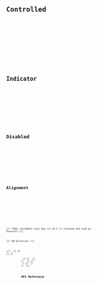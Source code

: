 





<Preview client:load>
	<Fragment slot="preview">
		<Default client:visible />
	</Fragment>
	<Fragment slot="code">
		<Code code={DefaultRaw} lang="tsx" />
	</Fragment>
</Preview>

## Controlled

<Preview client:load>
	<Fragment slot="preview">
		<Controlled client:visible />
	</Fragment>
	<Fragment slot="code">
		<Code code={ControlledRaw} lang="tsx" />
	</Fragment>
</Preview>

## Indicator

<Preview client:load>
	<Fragment slot="preview">
		<Indicator client:visible />
	</Fragment>
	<Fragment slot="code">
		<Code code={IndicatorRaw} lang="tsx" />
	</Fragment>
</Preview>

## Disabled

<Preview client:load>
	<Fragment slot="preview">
		<Disabled client:visible />
	</Fragment>
	<Fragment slot="code">
		<Code code={DisabledRaw} lang="tsx" />
	</Fragment>
</Preview>

## Alignment

<Preview client:load>
	<Fragment slot="preview">
		<Alignment client:visible />
	</Fragment>
	<Fragment slot="code">
		<Code code={AlignmentRaw} lang="tsx" />
	</Fragment>
</Preview>

{/* TODO: Uncomment once Zag >=1.26.2 is released and used by Skeleton */}

{/* ## Direction */}

{/* <Preview client:load> */}
{/* <Fragment slot="preview"> */}
{/* <Dir client:visible /> */}
{/* </Fragment> */}
{/* <Fragment slot="code"> */}
{/* <Code code={DirRaw} lang="tsx" /> */}
{/* </Fragment> */}
{/* </Preview> */}

## API Reference

<ApiTable />
